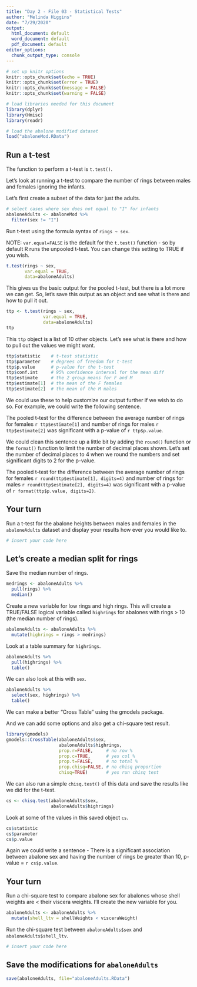 ```yaml
---
title: "Day 2 - File 03 - Statistical Tests"
author: "Melinda Higgins"
date: "7/29/2020"
output:
  html_document: default
  word_document: default
  pdf_document: default
editor_options:
  chunk_output_type: console
---
```


```r
# set up knitr options
knitr::opts_chunk$set(echo = TRUE)
knitr::opts_chunk$set(error = TRUE)
knitr::opts_chunk$set(message = FALSE)
knitr::opts_chunk$set(warning = FALSE)

# load libraries needed for this document
library(dplyr)
library(Hmisc)
library(readr)

# load the abalone modified dataset
load("abaloneMod.RData")
```

## Run a t-test

The function to perform a t-test is `t.test()`.

Let's look at running a t-test to compare the number of rings between males and females ignoring the infants.

Let's first create a subset of the data for just the adults.

```r
# select cases where sex does not equal to "I" for infants
abaloneAdults <- abaloneMod %>%
  filter(sex != "I")
```

Run t-test using the formula syntax of `rings ~ sex`.

NOTE: `var.equal=FALSE` is the default for the `t.test()` function - so by default R runs the unpooled t-test. You can change this setting to TRUE if you wish.

```r
t.test(rings ~ sex, 
       var.equal = TRUE,
       data=abaloneAdults)
```

This gives us the basic output for the pooled t-test, but there is a lot more we can get. So, let's save this output as an object and see what is there and how to pull it out.

```r
ttp <- t.test(rings ~ sex, 
              var.equal = TRUE,
              data=abaloneAdults)
ttp
```

This `ttp` object is a list of 10 other objects. Let's see what is there and how to pull out the values we might want.

```r
ttp$statistic    # t-test statistic
ttp$parameter    # degrees of freedom for t-test
ttp$p.value      # p-value for the t-test
ttp$conf.int     # 95% confidence interval for the mean diff
ttp$estimate     # the 2 group means for F and M
ttp$estimate[1]  # the mean of the F females
ttp$estimate[2]  # the mean of the M males
```

We could use these to help customize our output further if we wish to do so. For example, we could write the following sentence.

The pooled t-test for the difference between the average number of rings for females `r ttp$estimate[1]` and number of rings for males `r ttp$estimate[2]` was significant with a p-value of `r ttp$p.value`.

We could clean this sentence up a little bit by adding the `round()` function or the `format()` function to limit the number of decimal places shown. Let's set the number of decimal places to 4 when we round the numbers and set significant digits to 2 for the p-value.

The pooled t-test for the difference between the average number of rings for females `r round(ttp$estimate[1], digits=4)` and number of rings for males `r round(ttp$estimate[2], digits=4)` was significant with a p-value of `r format(ttp$p.value, digits=2)`.

## Your turn

Run a t-test for the abalone heights between males and females in the `abaloneAdults` dataset and display your results how ever you would like to.

```r
# insert your code here

```


## Let's create a median split for rings

Save the median number of rings.

```r
medrings <- abaloneAdults %>%
  pull(rings) %>%
  median()
```

Create a new variable for low rings and high rings. This will create a TRUE/FALSE logical variable called `highrings` for abalones with rings > 10 (the median number of rings).

```r
abaloneAdults <- abaloneAdults %>%
  mutate(highrings = rings > medrings)
```

Look at a table summary for `highrings`.

```r
abaloneAdults %>%
  pull(highrings) %>%
  table()
```

We can also look at this with `sex`.

```r
abaloneAdults %>%
  select(sex, highrings) %>%
  table()
```

We can make a better "Cross Table" using the gmodels package.

And we can add some options and also get a chi-square test result.

```r
library(gmodels)
gmodels::CrossTable(abaloneAdults$sex, 
                    abaloneAdults$highrings,
                    prop.r=FALSE,     # no row %
                    prop.c=TRUE,      # yes col %
                    prop.t=FALSE,     # no total %
                    prop.chisq=FALSE, # no chisq proportion
                    chisq=TRUE)       # yes run chisq test
```

We can also run a simple `chisq.test()` of this data and save the results like we did for the t-test.

```r
cs <- chisq.test(abaloneAdults$sex,
                 abaloneAdults$highrings)
```

Look at some of the values in this saved object `cs`.

```r
cs$statistic
cs$parameter
cs$p.value
```

Again we could write a sentence - There is a significant association between abalone sex and having the number of rings be greater than 10, p-value = `r cs$p.value`.

## Your turn

Run a chi-square test to compare abalone sex for abalones whose shell weights are < their viscera weights. I'll create the new variable for you.

```r
abaloneAdults <- abaloneAdults %>%
  mutate(shell_ltv = shellWeights < visceraWeight)
```

Run the chi-square test between `abaloneAdults$sex` and      `abaloneAdults$shell_ltv`.

```r
# insert your code here


```

## Save the modifications for `abaloneAdults`

```r
save(abaloneAdults, file="abaloneAdults.RData")
```

